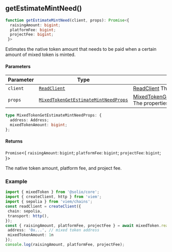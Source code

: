 <a id="getEstimateMintNeed"></a>

## getEstimateMintNeed()

```ts copy
function getEstimateMintNeed(client, props): Promise<{
  raisingAmount: bigint;
  platformFee: bigint;
  projectFee: bigint;
 }>
```

Estimates the native token amount that needs to be paid when a certain amount of mixed token is minted.

#### Parameters

| Parameter | Type | Description |
| ------ | ------ | ------ |
| `client` | [`ReadClient`](../../types.mdx#ReadClient) | [ReadClient](../../types.mdx#ReadClient) The read client to use. |
| `props` | [`MixedTokenGetEstimateMintNeedProps`](get-estimate-mint-need.mdx#MixedTokenGetEstimateMintNeedProps) | [MixedTokenGetEstimateMintNeedProps](get-estimate-mint-need.mdx#MixedTokenGetEstimateMintNeedProps) The properties to use. |


<a id="MixedTokenGetEstimateMintNeedProps"></a>

```ts copy
type MixedTokenGetEstimateMintNeedProps: {
  address: Address;
  mixedTokenAmount: bigint;
};
```

#### Returns

`Promise`&lt;\{
  `raisingAmount`: `bigint`;
  `platformFee`: `bigint`;
  `projectFee`: `bigint`;
 \}&gt;

The native token amount, platform fee, and project fee.

### Example

```ts copy filename="mixed-token.ts"
import { mixedToken } from '@solio/core';
import { createClient, http } from 'viem';
import { sepolia } from 'viem/chains';
const readClient = createClient({
 chain: sepolia,
 transport: http(),
});
const { raisingAmount, platformFee, projectFee } = await mixedToken.read.getEstimateMintNeed(readClient, {
 address: '0x...', // mixed token address
 mixedTokenAmount: 1n
});
console.log(raisingAmount, platformFee, projectFee);
```
